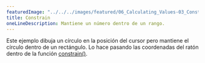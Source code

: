 ---
featuredImage: "../../../images/featured/06_Calculating_Values-03_Constrain-thumbnail.png"
title: Constrain
oneLineDescription: Mantiene un número dentro de un rango.
---

Este ejemplo dibuja un círculo en la posición del cursor pero mantiene el círculo dentro de un rectángulo. 
Lo hace pasando las coordenadas del ratón dentro de la función <a href="https://p5js.org/reference/#/p5/constrain" 
target="_blank">constrain()</a>.